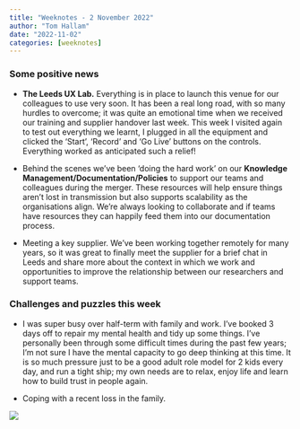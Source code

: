 ```yaml
---
title: "Weeknotes - 2 November 2022"
author: "Tom Hallam"
date: "2022-11-02"
categories: [weeknotes]
---
```


<h3>Some positive news</h3>

* <b>The Leeds UX Lab.</b> Everything is in place to launch this venue for our colleagues to use very soon. 
It has been a real long road, with so many hurdles to overcome; it was quite an emotional time when we received our training and supplier handover last week. This week I visited again to test out everything we learnt, I plugged in all the equipment and clicked the 'Start', 'Record' and 'Go Live' buttons on the controls. Everything worked as anticipated such a relief!

* Behind the scenes we've been 'doing the hard work' on our <b>Knowledge Management/Documentation/Policies</b> to support our teams and colleagues during the merger. These resources will help ensure things aren't lost in transmission but also supports scalability as the organisations align. We're always looking to collaborate and if teams have resources they can happily feed them into our documentation process.

* Meeting a key supplier. We've been working together remotely for many years, so it was great to finally meet the supplier for a brief chat in Leeds and share more about the context in which we work and opportunities to improve the relationship between our researchers and support teams.

<h3>Challenges and puzzles this week</h3>

* I was super busy over half-term with family and work. I've booked 3 days off to repair my mental health and tidy up some things. I've personally been through some difficult times during the past few years; I'm not sure I have the mental capacity to go deep thinking at this time. It is so much pressure just to be a good adult role model for 2 kids every day, and run a tight ship; my own needs are to relax, enjoy life and learn how to build trust in people again.

* Coping with a recent loss in the family.


![](nils-nedel-ONpGBpns3cs-unsplash.jpg)

